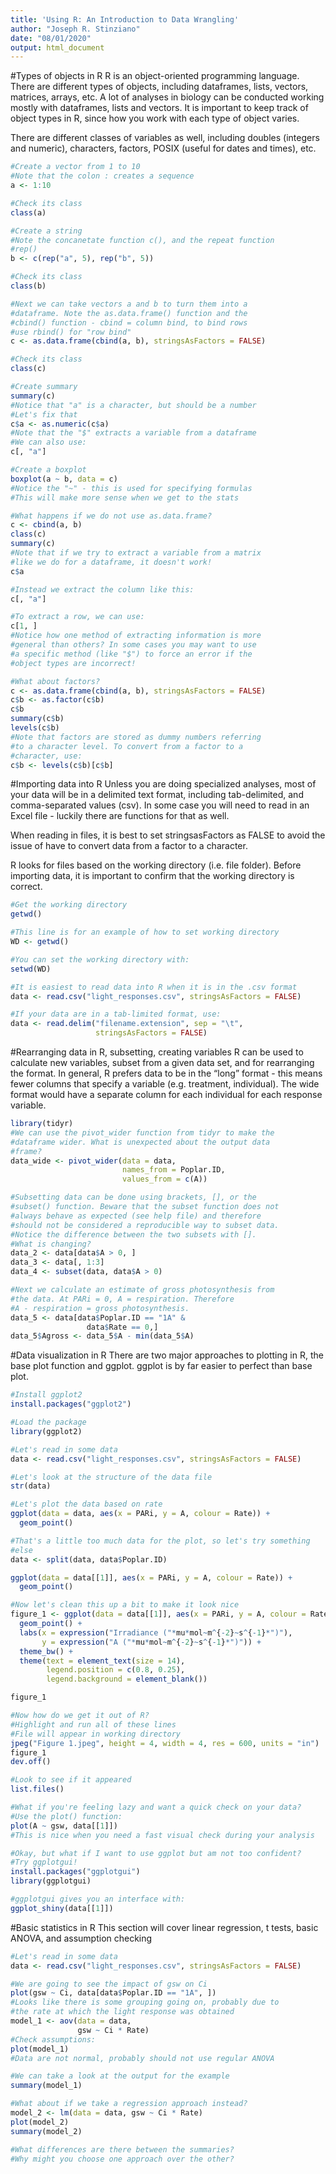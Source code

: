 ```yaml
---
title: 'Using R: An Introduction to Data Wrangling'
author: "Joseph R. Stinziano"
date: "08/01/2020"
output: html_document
---
```


#Types of objects in R
R is an object-oriented programming language. There are 
different types of objects, including dataframes, lists,
vectors, matrices, arrays, etc. A lot of analyses in
biology can be conducted working mostly with dataframes,
lists and vectors. It is important to keep track of object
types in R, since how you work with each type of object
varies.

There are different classes of variables as well, including
doubles (integers and numeric), characters, factors, POSIX 
(useful for dates and times), etc.
```r
#Create a vector from 1 to 10
#Note that the colon : creates a sequence
a <- 1:10

#Check its class
class(a)

#Create a string
#Note the concanetate function c(), and the repeat function
#rep()
b <- c(rep("a", 5), rep("b", 5))

#Check its class
class(b)

#Next we can take vectors a and b to turn them into a
#dataframe. Note the as.data.frame() function and the
#cbind() function - cbind = column bind, to bind rows
#use rbind() for "row bind"
c <- as.data.frame(cbind(a, b), stringsAsFactors = FALSE)

#Check its class
class(c)

#Create summary
summary(c)
#Notice that "a" is a character, but should be a number
#Let's fix that
c$a <- as.numeric(c$a)
#Note that the "$" extracts a variable from a dataframe
#We can also use:
c[, "a"]

#Create a boxplot
boxplot(a ~ b, data = c)
#Notice the "~" - this is used for specifying formulas
#This will make more sense when we get to the stats

#What happens if we do not use as.data.frame?
c <- cbind(a, b)
class(c)
summary(c)
#Note that if we try to extract a variable from a matrix
#like we do for a dataframe, it doesn't work!
c$a

#Instead we extract the column like this:
c[, "a"]

#To extract a row, we can use:
c[1, ]
#Notice how one method of extracting information is more
#general than others? In some cases you may want to use
#a specific method (like "$") to force an error if the
#object types are incorrect!

#What about factors?
c <- as.data.frame(cbind(a, b), stringsAsFactors = FALSE)
c$b <- as.factor(c$b)
c$b
summary(c$b)
levels(c$b)
#Note that factors are stored as dummy numbers referring
#to a character level. To convert from a factor to a
#character, use:
c$b <- levels(c$b)[c$b]
```

#Importing data into R
Unless you are doing specialized analyses, most of your data
will be in a delimited text format, including tab-delimited,
and comma-separated values (csv). In some case you will need
to read in an Excel file - luckily there are functions for
that as well.

When reading in files, it is best to set stringsasFactors as
FALSE to avoid the issue of have to convert data from a factor
to a character.

R looks for files based on the working directory (i.e. file
folder). Before importing data, it is important to confirm
that the working directory is correct.
```r
#Get the working directory
getwd()

#This line is for an example of how to set working directory
WD <- getwd()

#You can set the working directory with:
setwd(WD)

#It is easiest to read data into R when it is in the .csv format
data <- read.csv("light_responses.csv", stringsAsFactors = FALSE)

#If your data are in a tab-limited format, use:
data <- read.delim("filename.extension", sep = "\t", 
                   stringsAsFactors = FALSE)


```

#Rearranging data in R, subsetting, creating variables
R can be used to calculate new variables, subset from a given data
set, and for rearranging the format. In general, R prefers data to
be in the "long" format - this means fewer columns that specify a
variable (e.g. treatment, individual). The wide format would have
a separate column for each individual for each response variable.
```r
library(tidyr)
#We can use the pivot_wider function from tidyr to make the
#dataframe wider. What is unexpected about the output data
#frame?
data_wide <- pivot_wider(data = data,
                         names_from = Poplar.ID,
                         values_from = c(A))

#Subsetting data can be done using brackets, [], or the
#subset() function. Beware that the subset function does not
#always behave as expected (see help file) and therefore
#should not be considered a reproducible way to subset data.
#Notice the difference between the two subsets with []. 
#What is changing?
data_2 <- data[data$A > 0, ]
data_3 <- data[, 1:3]
data_4 <- subset(data, data$A > 0)

#Next we calculate an estimate of gross photosynthesis from
#the data. At PARi = 0, A = respiration. Therefore
#A - respiration = gross photosynthesis.
data_5 <- data[data$Poplar.ID == "1A" &
                 data$Rate == 0,]
data_5$Agross <- data_5$A - min(data_5$A)
```

#Data visualization in R
There are two major approaches to plotting in R, the base plot
function and ggplot. ggplot is by far easier to perfect than
base plot.
```r
#Install ggplot2
install.packages("ggplot2")

#Load the package
library(ggplot2)

#Let's read in some data
data <- read.csv("light_responses.csv", stringsAsFactors = FALSE)

#Let's look at the structure of the data file
str(data)

#Let's plot the data based on rate
ggplot(data = data, aes(x = PARi, y = A, colour = Rate)) +
  geom_point()

#That's a little too much data for the plot, so let's try something
#else
data <- split(data, data$Poplar.ID)

ggplot(data = data[[1]], aes(x = PARi, y = A, colour = Rate)) +
  geom_point()

#Now let's clean this up a bit to make it look nice
figure_1 <- ggplot(data = data[[1]], aes(x = PARi, y = A, colour = Rate)) +
  geom_point() +
  labs(x = expression("Irradiance ("*mu*mol~m^{-2}~s^{-1}*")"),
       y = expression("A ("*mu*mol~m^{-2}~s^{-1}*")")) +
  theme_bw() +
  theme(text = element_text(size = 14),
        legend.position = c(0.8, 0.25),
        legend.background = element_blank())

figure_1

#Now how do we get it out of R?
#Highlight and run all of these lines
#File will appear in working directory
jpeg("Figure 1.jpeg", height = 4, width = 4, res = 600, units = "in")
figure_1
dev.off()

#Look to see if it appeared
list.files()

#What if you're feeling lazy and want a quick check on your data?
#Use the plot() function:
plot(A ~ gsw, data[[1]])
#This is nice when you need a fast visual check during your analysis

#Okay, but what if I want to use ggplot but am not too confident?
#Try ggplotgui!
install.packages("ggplotgui")
library(ggplotgui)

#ggplotgui gives you an interface with:
ggplot_shiny(data[[1]])
```

#Basic statistics in R
This section will cover linear regression, t tests, basic ANOVA,
and assumption checking
```r
#Let's read in some data
data <- read.csv("light_responses.csv", stringsAsFactors = FALSE)

#We are going to see the impact of gsw on Ci
plot(gsw ~ Ci, data[data$Poplar.ID == "1A", ])
#Looks like there is some grouping going on, probably due to
#the rate at which the light response was obtained
model_1 <- aov(data = data,
               gsw ~ Ci * Rate)
#Check assumptions:
plot(model_1)
#Data are not normal, probably should not use regular ANOVA

#We can take a look at the output for the example
summary(model_1)

#What about if we take a regression approach instead?
model_2 <- lm(data = data, gsw ~ Ci * Rate)
plot(model_2)
summary(model_2)

#What differences are there between the summaries?
#Why might you choose one approach over the other?
```

